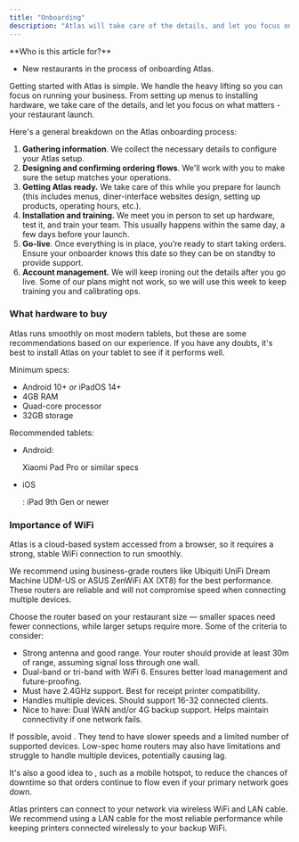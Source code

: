 ```yaml
---
title: "Onboarding"
description: "Atlas will take care of the details, and let you focus on what matters. Use this guide for best practices before onboarding."
---
```


<Info>
  **Who is this article for?**

  - New restaurants in the process of onboarding Atlas.
</Info>

Getting started with Atlas is simple. We handle the heavy lifting so you can focus on running your business. From setting up menus to installing hardware, we take care of the details, and let you focus on what matters - your restaurant launch.

Here's a general breakdown on the Atlas onboarding process:

1. **Gathering information**. We collect the necessary details to configure your Atlas setup.
2. **Designing and confirming ordering flows**. We'll work with you to make sure the setup matches your operations.
3. **Getting Atlas ready.** We take care of this while you prepare for launch (this includes menus, diner-interface websites design, setting up products, operating hours, etc.).
4. **Installation and training.** We meet you in person to set up hardware, test it, and train your team. This usually happens within the same day, a few days before your launch.
5. **Go-live**. Once everything is in place, you’re ready to start taking orders. Ensure your onboarder knows this date so they can be on standby to provide support.
6. **Account management.** We will keep ironing out the details after you go live. Some of our plans might not work, so we will use this week to keep training you and calibrating ops.

### What hardware to buy

Atlas runs smoothly on most modern tablets, but these are some recommendations based on our experience. If you have any doubts, it's best to install Atlas on your tablet to see if it performs well.

Minimum specs:

- Android 10+ _or_ iPadOS 14+
- 4GB RAM
- Quad-core processor
- 32GB storage

Recommended tablets:

- Android:

  Xiaomi Pad Pro or similar specs
- iOS

  : iPad 9th Gen or newer

### Importance of WiFi

Atlas is a cloud-based system accessed from a browser, so it requires a strong, stable WiFi connection to run smoothly.

We recommend using business-grade routers like Ubiquiti UniFi Dream Machine UDM-US or ASUS ZenWiFi AX (XT8) for the best performance. These routers are reliable and will not compromise speed when connecting multiple devices.

Choose the router based on your restaurant size — smaller spaces need fewer connections, while larger setups require more. Some of the criteria to consider:

- Strong antenna and good range. Your router should provide at least 30m of range, assuming signal loss through one wall.
- Dual-band or tri-band with WiFi 6. Ensures better load management and future-proofing.
- Must have 2.4GHz support. Best for receipt printer compatibility.
- Handles multiple devices. Should support 16-32 connected clients.
- Nice to have: Dual WAN and/or 4G backup support. Helps maintain connectivity if one network fails.

If possible, avoid . They tend to have slower speeds and a limited number of supported devices. Low-spec home routers may also have limitations and struggle to handle multiple devices, potentially causing lag.

It's also a good idea to , such as a mobile hotspot, to reduce the chances of downtime so that orders continue to flow even if your primary network goes down.

Atlas printers can connect to your network via wireless WiFi and LAN cable. We recommend using a LAN cable for the most reliable performance while keeping printers connected wirelessly to your backup WiFi.